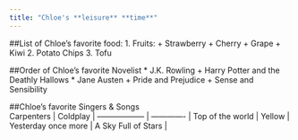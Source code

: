 ---
title: "Chloe's **leisure** **time**"
---
<!-- use the three dash lines to wrap around the text to create a title -->

##List of Chloe's favorite food:
1. Fruits:
    + Strawberry
    + Cherry
    + Grape
    + Kiwi
2. Potato Chips
3. Tofu


##Order of Chloe's favorite Novelist 
* J.K. Rowling
    + Harry Potter and the Deathly Hallows
* Jane Austen
    + Pride and Prejudice
    + Sense and Sensibility
    
    
##Chloe's favorite Singers & Songs  
Carpenters          | Coldplay      |
------------------  | ------------- |
Top of the world    | Yellow        |
Yesterday once more | A Sky Full of Stars |
